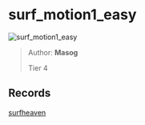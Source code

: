 
# surf_motion1_easy

![surf_motion1_easy](https://raw.githubusercontent.com/Sayt123/SurfMapPics/Maps-and-bonuses/csgo/surf_motion1_easy.jpg)

> Author: **Masog**
>
> Tier 4

## Records

[surfheaven](https://surfheaven.eu/map/surf_motion1_easy)

